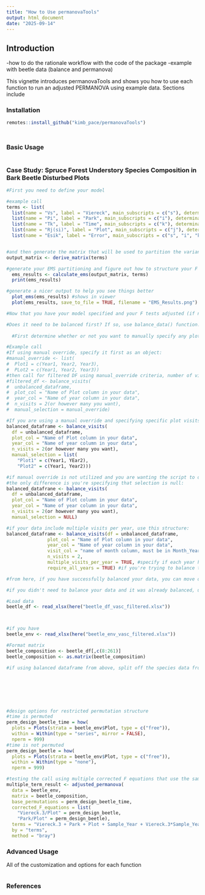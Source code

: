 ```yaml
---
title: "How to Use permanovaTools"
output: html_document
date: "2025-09-14"
---
```


## Introduction 


-how to do the rationale workflow with the code of the package 
-example with beetle data (balance and permanova)

This vignette introduces permanovaTools and shows you how to use each function to run an adjusted PERMANOVA using example data. Sections include 


### Installation 

```r
remotes::install_github("kimb_pace/permanovaTools")
```

###

```r

```

### Basic Usage 

```r

```

### Case Study: Spruce Forest Understory Species Composition in Bark Beetle Disturbed Plots 

```r
#First you need to define your model 

#example call 
terms <- list(
  list(name = "Vs", label = "Viereck", main_subscripts = c("s"), determinant_subscripts = character(0), type = "fixed", levels = "a"),
  list(name = "Pi", label = "Park", main_subscripts = c("i"), determinant_subscripts = character(0), type = "fixed", levels = "b"),
  list(name = "Tk", label = "Time", main_subscripts = c("k"), determinant_subscripts = character(0), type = "random", levels = "c"),
  list(name = "Rj(si)", label = "Plot", main_subscripts = c("j"), determinant_subscripts = c("s", "i"), type = "random", levels = "d"),
  list(name = "Esik", label = "Error", main_subscripts = c("s", "i", "k"), determinant_subscripts = character(0), type = "random", levels = "abc"))


#and then generate the matrix that will be used to partition the variance for the model 
output_matrix <- derive_matrix(terms)

#generate your EMS partitioning and figure out how to structure your F tests 
  ems_results <- calculate_ems(output_matrix, terms)
  print(ems_results)

#generate a nicer output to help you see things better 
  plot_ems(ems_results) #shows in viewer 
  plot(ems_results, save_to_file = TRUE, filename = "EMS_Results.png")

#Now that you have your model specified and your F tests adjusted (if needed), begin working with your data. 

#Does it need to be balanced first? If so, use balance_data() function. 
  
  #First determine whether or not you want to manually specify any plots to be retained (for project specific reasons). 

#Example call
#If using manual override, specify it first as an object: 
#manual_override <- list(
#  Plot1 = c(Year1, Year2, Year3),
#  PLot2 = c(Year1, Year2, Year3))
#then call for filtered DF using manual_override criteria, number of visits you want, and your unbalanced data 
#filtered_df <- balance_visits(
#  unbalanced_dataframe,
#  plot_col = "Name of Plot column in your data",
#  year_col = "Name of year column in your data",
#  n_visits = 2(or however many you want),
#  manual_selection = manual_override)

#If you are using a manual override and specifying specific plot visits: 
balanced_dataframe <- balance_visits(
  df = unbalanced_dataframe,
  plot_col = "Name of Plot column in your data",
  year_col = "Name of year column in your data",
  n_visits = 2(or however many you want),
  manual_selection = list(
    "Plot1" = c(Year1, YEar2),
    "Plot2" = c(Year1, Year2)))

#if manual override is not utilized and you are wanting the script to decide: 
#the only difference is you're specifying that selection is null: 
balanced_datafrane <- balance_visits(
  df = unbalanced_dataframe,
  plot_col = "Name of Plot column in your data",
  year_col = "Name of year column in your data",
  n_visits = 2(or however many you want),
  manual_selection = NULL)

#if your data include multiple visits per year, use this structure: 
balanced_dataframe <- balance_visits(df = unbalanced_dataframe,
               plot_col = "Name of Plot column in your data",
               year_col = "Name of year column in your data",
               visit_col = "name of month column, must be in Month_Year format", #ie 2020_06
               n_visits = 2,
               multiple_visits_per_year = TRUE, #specify if each year has multiple visits here 
               require_all_years = TRUE) #if you're trying to balance the years so every year has the same number of months, use true 

#from here, if you have successfully balanced your data, you can move on to running the PERMANOVA. 

#if you didn't need to balance your data and it was already balanced, upload your data like so: 

#Load data 
beetle_df <- read_xlsx(here("beetle_df_vasc_filtered.xlsx"))



#if you have 
beetle_env <- read_xlsx(here("beetle_env_vasc_filtered.xlsx"))

#Format matrix 
beetle_composition <- beetle_df[,c(8:261)]
beetle_composition <- as.matrix(beetle_composition) 

#if using balanced dataframe from above, split off the species data from the main data table 







#design options for restricted permutation structure 
#time is permuted 
perm_design_beetle_time = how(
  plots = Plots(strata = beetle_env$Plot, type = c("free")),
  within = Within(type = "series", mirror = FALSE),
  nperm = 999)
#time is not permuted
perm_design_beetle = how(
  plots = Plots(strata = beetle_env$Plot, type = c("free")),
  within = Within(type = "none"),
  nperm = 999)

#testing the call using multiple corrected F equations that use the same permutation restrictions 
multiple_term_result <- adjusted_permanova(
  data = beetle_env, 
  matrix = beetle_composition, 
  base_permutations = perm_design_beetle_time,
  corrected_F_equations = list(
    "Viereck.3/Plot" = perm_design_beetle,
    "Park/Plot" = perm_design_beetle),
  terms = "Viereck.3 + Park + Plot + Sample_Year + Viereck.3*Sample_Year",
  by = "terms",
  method = "bray") 
```

### Advanced Usage 
All of the customization and options for each function 

```r




```
### References 









